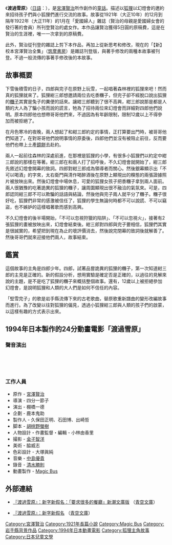 {{unreferenced|time=2019-04-24T16:20:46+00:00}}
{{Japanese|japanese=雪渡り|kana=ゆきわたり|romaji=Yukiwatari}}
《'''渡過雪原'''》（[[日語|日語]]：{{lang|ja|雪渡り}}），是[[宮澤賢治|宮澤賢治]]所作創作的[[童話|童話]]。描述以[[狐狸|狐狸]]以幻燈會的邀約來招待孩子們與小狐狸們進行交流的故事。故事從1921年（大正10年）的12月到隔年1922年（大正11年）的1月在「愛國婦人」雜誌（賢治的母親是愛國婦女會的發行著的會員）所刊登賢治的處女作。本作品讓賢治獲得5日圓的原稿費，這是在賢治的生涯裡，唯一一次拿到的原稿費。

此外，賢治從刊登的雜誌上剪下本作品，再加上從新思考和修改，現在的「【新】校本宮澤賢治全集」（[[筑摩書房|筑摩書房]]）是雜誌刊登版，與著手修改的兩種本故事被刊登。不過一般流傳的事著手修改後的本故事。

== 故事概要 ==
下雪後積雪的日子，四郎與完子在原野上玩雪，一起唱著森林裡的狐狸來吧！然而真的狐狸就來了。狐狸紺三郎想邀請兩位去吃黍糰子，但完子卻不經脫口說出狐狸的[[糰子_(日本)|糰子]]其實是兔子的糞便的話來。讓紺三郎聽到了很不高興，紺三郎說那是都是人類的大人為了騙小孩而說的謊言，牠為了招待兩位來幻燈會而詳細對四郎他們說明。原本四郎他也想帶哥哥他們來，不過因為有年齡限制，限制12歲以上不得參加而被拒絕了。

在月色寒冷的夜晚，兩人想起了和紺三郎約定的事情，正打算要出門時，被哥哥他們知道了。在對哥哥他們說明事情的原委後，四郎他們並沒有被阻止前往，反而要他們也帶上土產[[鏡餅|鏡餅]]去赴約。

兩人一起前往森林的深處前進，在那裡是狐狸的小學，有很多小狐狸們以約定中紺三郎說的那樣在等著。紺三郎在和兩人打了招呼後，不久幻燈會就開始了，紺三郎先敘述幻燈會開幕的致詞。四郎對紺三郎成為領導者而關心。然後銀幕顯示出「不可以喝酒」的字來，太右衛門與清作喝醉酒後在原野上顯現出的糗態的兩張證據照片被放映出來。然後幻燈會中場休息，可愛的狐狸女孩子把黍糰子拿到兩人面前。兩人很猶豫的吃著詭異的狐狸的糰子，讓周圍顯現出很不融洽的氣氛來。可是，四郎認同紺三郎不可以欺騙的話語與結論，然後他與完子兩人就平分了糰子。糰子很好吃，狐狸們非常的感激被信任了，狐狸的學生無論何時都不可以說謊、不可以竊盜，也不嫉妒的這樣唱著歌而感到高興。

不久幻燈會的後半場開始，「不可以忽視狩獵的陷阱」、「不可以忽視火」，接著有2張狐狸的畫被放映出來，幻燈會結束後。紺三郎對四郎與完子要相信，狐狸們其實是很誠實的，希望把到現在為止的壞評價消去，然後說完閉幕的致詞後就解善了。然後哥哥們就來迎接他們兩人，故事結束。

== 鑑賞 ==
這個故事的主角是四郎少年。四郎，試著品嘗詭異的狐狸的糰子，第一次知道紺三郎的主見是正確的。新的假設分析，想用實驗是確定否是正確的，以過往的見解來說的主題，是不是吃了狐狸的糰子來概括整個故事。還有，12歲以上被拒絕參加幻燈會，是說明狐狸和人類的大人們是如何不信任的內容。

「堅雪完子」的歌是岩手縣流傳下來的古老歌曲，替原歌重新譜曲的變形改編故事而進行。為了改變以往對狐狸的偏見，透過小狐狸紺三郎與人類的孩子們的啟蒙，以這樣有趣的方式表示出來。

== 1994年日本製作的24分動畫電影「渡過雪原」 ==
=== 聲音演出 ===
;{{nihongo|四郎|四郎|配音員：[[林原惠|林原惠]]}} 
;{{nihongo|完子|かん子|配音員：[[水谷優子|水谷優子]]}}
;{{nihongo|紺三郎|紺三郎|配音員：[[伊倉一惠|伊倉一惠]]}}
;{{nihongo|旁白|ナレーション|配音員：[[瀧澤久美子|瀧澤久美子]]}}

=== 工作人員 ===
* 原作 - [[宮澤賢治|宮澤賢治]]
* 導演 - 四分一節子
* 演出 - 棚橋一德
* 企劃 - 鹿本鬼助
* 製作人 - 久保田正明、石田博、出崎哲
* 脚本 - [[胡桃野螢樹|胡桃野螢樹]]
* 人物設計・作畫監督・編輯 - 小林由香里
* 撮影 - [[金子智洋|金子智洋]]
* 美術 - 脇威志
* 色彩設計 - 大塚眞純
* 音樂 - [[中島優貴|中島優貴]]
* 錄音 - [[清水勝則|清水勝則]]
* 動畫製作 - [[Magic_Bus|Magic Bus]]

== 外部連結 ==
*{{ja}}[http://www.aozora.gr.jp/cards/000081/card45679.html 『渡過雪原』：新字新假名：「要求很多的餐廳」新潮文庫版] {{Wayback|url=http://www.aozora.gr.jp/cards/000081/card45679.html |date=20210118002311 }}（[[青空文庫|青空文庫]]）
*{{ja}}[http://www.aozora.gr.jp/cards/000081/card2543.html 『渡過雪原』：新字新假名] {{Wayback|url=http://www.aozora.gr.jp/cards/000081/card2543.html |date=20210413131153 }}（[[青空文庫|青空文庫]]）

{{Magic Bus}}
{{DEFAULTSORT:渡過雪原}}
[[Category:宮澤賢治|Category:宮澤賢治]]
[[Category:1921年長篇小說|Category:1921年長篇小說]]
[[Category:Magic_Bus|Category:Magic Bus]]
[[Category:岩手縣背景作品|Category:岩手縣背景作品]]
[[Category:1994年日本動畫電影|Category:1994年日本動畫電影]]
[[Category:狐狸主角故事|Category:狐狸主角故事]]
[[Category:日本兒童文學|Category:日本兒童文學]]